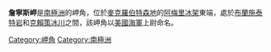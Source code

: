 {{coord|70|10|S|72|33|E|source:GNIS|display=title}}

'''詹寧斯岬'''是[[南極洲|南極洲]]的岬角，位於[[麥克羅伯特森地|麥克羅伯特森地]]的[[阿梅里冰架|阿梅里冰架]]東端，處於[[布蘭施泰特岩|布蘭施泰特岩]]和[[克賴策冰川|克賴策冰川]]之間，該岬角以[[美國海軍|美國海軍]]上尉命名。

{{Antarctica-geo-stub}}
[[Category:岬角|Category:岬角]]
[[Category:南極洲|Category:南極洲]]